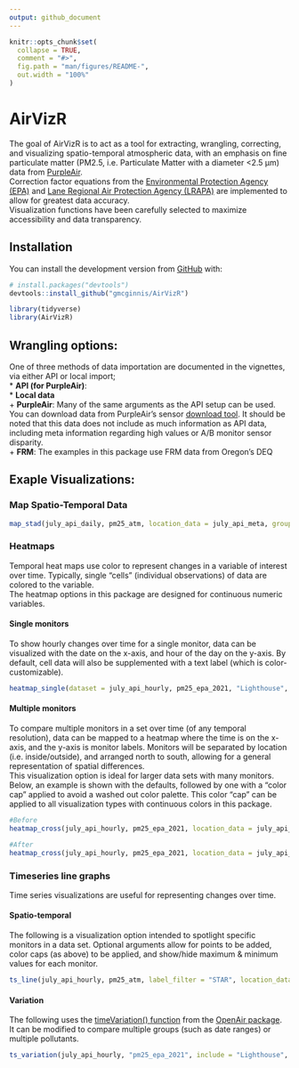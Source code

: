 ```yaml
---
output: github_document
---
```


<!-- README.md is generated from README.Rmd. Please edit that file -->

```r
knitr::opts_chunk$set(
  collapse = TRUE,
  comment = "#>",
  fig.path = "man/figures/README-",
  out.width = "100%"
)
```

# AirVizR

<!-- badges: start -->
<!-- badges: end -->

The goal of AirVizR is to act as a tool for extracting, wrangling, correcting, and visualizing spatio-temporal atmospheric data, with an emphasis on fine particulate matter (PM2.5, i.e. Particulate Matter with a diameter <2.5 µm) data from [PurpleAir](https://www.purpleair.com/).  
Correction factor equations from the [Environmental Protection Agency (EPA)](https://www.epa.gov/) and [Lane Regional Air Protection Agency (LRAPA)](https://www.lrapa.org/) are implemented to allow for greatest data accuracy.  
Visualization functions have been carefully selected to maximize accessibility and data transparency.  

## Installation

You can install the development version from [GitHub](https://github.com/) with:  

``` r
# install.packages("devtools")
devtools::install_github("gmcginnis/AirVizR")
```

```r
library(tidyverse)
library(AirVizR)
```

## Wrangling options:

One of three methods of data importation are documented in the vignettes, via either API or local import;  
* **API (for PurpleAir)**:  
* **Local data**  
  + **PurpleAir**: Many of the same arguments as the API setup can be used. You can download data from PurpleAir's sensor [download tool](https://www.purpleair.com/sensorlist). It should be noted that this data does not include as much information as API data, including meta information regarding high values or A/B monitor sensor disparity.  
  + **FRM**: The examples in this package use FRM data from Oregon's DEQ  


## Exaple Visualizations:


### Map Spatio-Temporal Data

```r
map_stad(july_api_daily, pm25_atm, location_data = july_api_meta, grouping_vars = "date_tag")
```


### Heatmaps

Temporal heat maps use color to represent changes in a variable of interest over time. Typically, single "cells" (individual observations) of data are colored to the variable.  
The heatmap options in this package are designed for continuous numeric variables.

#### Single monitors

To show hourly changes over time for a single monitor, data can be visualized with the date on the x-axis, and hour of the day on the y-axis. By default, cell data will also be supplemented with a text label (which is color-customizable).

```r
heatmap_single(dataset = july_api_hourly, pm25_epa_2021, "Lighthouse", location_data = july_api_meta)
```

#### Multiple monitors

To compare multiple monitors in a set over time (of any temporal resolution), data can be mapped to a heatmap where the time is on the x-axis, and the y-axis is monitor labels. Monitors will be separated by location (i.e. inside/outside), and arranged north to south, allowing for a general representation of spatial differences.  
This visualization option is ideal for larger data sets with many monitors.  
Below, an example is shown with the defaults, followed by one with a "color cap" applied to avoid a washed out color palette. This color "cap" can be applied to all visualization types with continuous colors in this package.  

```r
#Before
heatmap_cross(july_api_hourly, pm25_epa_2021, location_data = july_api_meta)

#After
heatmap_cross(july_api_hourly, pm25_epa_2021, location_data = july_api_meta, cap_value = 50, cap_color = "green")
```

### Timeseries line graphs

Time series visualizations are useful for representing changes over time.

#### Spatio-temporal

The following is a visualization option intended to spotlight specific monitors in a data set. Optional arguments allow for points to be added, color caps (as above) to be applied, and show/hide maximum & minimum values for each monitor.

```r
ts_line(july_api_hourly, pm25_atm, label_filter = "STAR", location_data = july_api_meta, add_points = TRUE)
```

#### Variation

The following uses the [timeVariation() function](https://bookdown.org/david_carslaw/openair/sec-timeVariation.html) from the [OpenAir package](https://bookdown.org/david_carslaw/openair/).  
It can be modified to compare multiple groups (such as date ranges) or multiple pollutants.

```r
ts_variation(july_api_hourly, "pm25_epa_2021", include = "Lighthouse", group = "date_tag", location_data = july_api_meta, subset = "hour")
```

